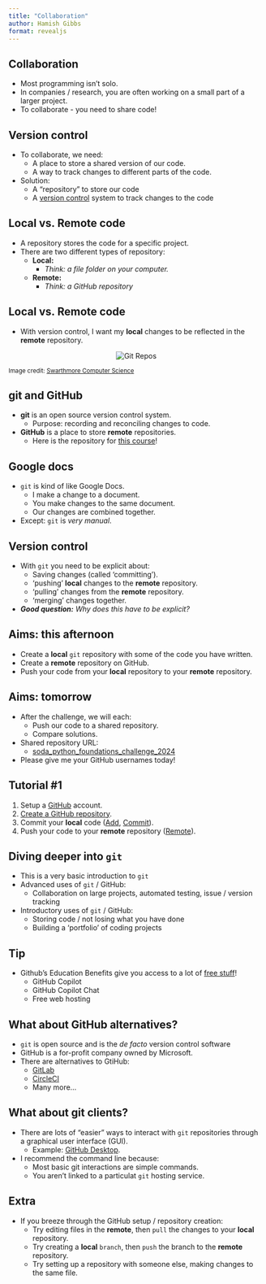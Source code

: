 ```yaml
---
title: "Collaboration"
author: Hamish Gibbs
format: revealjs
---
```


## Collaboration

* Most programming isn't solo.
* In companies / research, you are often working on a small part of a larger project.
* To collaborate - you need to share code!

## Version control

* To collaborate, we need:
    * A place to store a shared version of our code.
    * A way to track changes to different parts of the code.
* Solution: 
    * A "repository" to store our code
    * A [version control](https://en.wikipedia.org/wiki/Version_control) system to track changes to the code

## Local vs. Remote code

* A repository stores the code for a specific project.
* There are two different types of repository:
    * **Local:** 
        * *Think: a file folder on your computer.*
    * **Remote:** 
        * *Think: a GitHub repository*

## Local vs. Remote code

* With version control, I want my **local** changes to be reflected in the **remote** repository. 

<p align="center">
  <img src="https://www.cs.swarthmore.edu/git/git-repos.svg" alt="Git Repos">
</p>

<small>Image credit: [Swarthmore Computer Science](https://www.cs.swarthmore.edu/git/)</small>


## git and GitHub

* **git** is an open source version control system. 
    * Purpose: recording and reconciling changes to code.
* **GitHub** is a place to store **remote** repositories. 
    * Here is the repository for [this course](https://github.com/hamishgibbs/soda_python_foundations)!

## Google docs

* `git` is kind of like Google Docs.
    * I make a change to a document.
    * You make changes to the same document.
    * Our changes are combined together.
* Except: `git` is *very manual*.

## Version control

* With `git` you need to be explicit about:
    * Saving changes (called 'committing').
    * 'pushing' **local** changes to the **remote** repository.
    * 'pulling' changes from the **remote** repository.
    * 'merging' changes together.
* ***Good question:** Why does this have to be explicit?*

## Aims: this afternoon

* Create a **local** `git` repository with some of the code you have written.
* Create a **remote** repository on GitHub.
* Push your code from your **local** repository to your **remote** repository.

## Aims: tomorrow

* After the challenge, we will each: 
    * Push our code to a shared repository.
    * Compare solutions.
* Shared repository URL:
    * [soda_python_foundations_challenge_2024](https://github.com/hamishgibbs/soda_python_foundations_challenge_2024)
* Please give me your GitHub usernames today!

## Tutorial #1

1. Setup a [GitHub](https://github.com/) account.
2. [Create a GitHub repository](https://docs.github.com/en/repositories/creating-and-managing-repositories/creating-a-new-repository).
3. Commit your **local** code ([Add](https://github.com/git-guides/git-add), [Commit](https://github.com/git-guides/git-commit)).
4. Push your code to your **remote** repository ([Remote](https://github.com/git-guides/git-remote)).

## Diving deeper into `git`

* This is a very basic introduction to `git`
* Advanced uses of `git` / GitHub:
    * Collaboration on large projects, automated testing, issue / version tracking
* Introductory uses of `git` / GitHub:
    * Storing code / not losing what you have done
    * Building a 'portfolio' of coding projects

## Tip

* Github's Education Benefits give you access to a lot of [free stuff](https://education.github.com/benefits)!
    * GitHub Copilot
    * GitHub Copilot Chat
    * Free web hosting

## What about GitHub alternatives?

* `git` is open source and is the *de facto* version control software
*  GitHub is a for-profit company owned by Microsoft.
* There are alternatives to GtiHub:
    * [GitLab](https://about.gitlab.com/)
    * [CircleCI](https://circleci.com/)
    * Many more...

## What about git clients?

* There are lots of "easier" ways to interact with `git` repositories through a graphical user interface (GUI).
    * Example: [GitHub Desktop](https://desktop.github.com/).
* I recommend the command line because: 
    * Most basic git interactions are simple commands. 
    * You aren't linked to a particulat `git` hosting service.

## Extra

* If you breeze through the GitHub setup / repository creation:
    * Try editing files in the **remote**, then `pull` the changes to your **local** repository.
    * Try creating a **local** `branch`, then `push` the branch to the **remote** repository.
    * Try setting up a repository with someone else, making changes to the same file.
